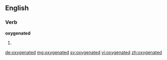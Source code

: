 ==English==

===Verb===
'''oxygenated'''

# {{past of|[[oxygenate]]}}

[[de:oxygenated]]
[[mg:oxygenated]]
[[sv:oxygenated]]
[[vi:oxygenated]]
[[zh:oxygenated]]